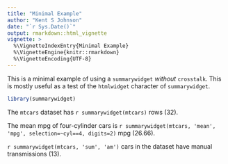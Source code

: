 ```yaml
---
title: "Minimal Example"
author: "Kent S Johnson"
date: "`r Sys.Date()`"
output: rmarkdown::html_vignette
vignette: >
  %\VignetteIndexEntry{Minimal Example}
  %\VignetteEngine{knitr::rmarkdown}
  %\VignetteEncoding{UTF-8}
---
```


This is a minimal example of using a `summarywidget` _without_ `crosstalk`. This is mostly useful as a test of the `htmlwidget` character of `summarywidget`.

```r
library(summarywidget)
```

The `mtcars` dataset has `r summarywidget(mtcars)` rows (32).

The mean mpg of four-cylinder cars is 
`r summarywidget(mtcars, 'mean', 'mpg', selection=~cyl==4, digits=2)` mpg (26.66).

`r summarywidget(mtcars, 'sum', 'am')` cars in the dataset have manual transmissions (13).
